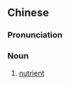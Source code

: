{{also|营养素}}
==Chinese==
{{zh-forms|s=营养素|type=21}}

===Pronunciation===
{{zh-pron
|m=yíngyǎngsù
|c=jing4 joeng5 sou3
|mn=êng-iáng-sò͘/êng-ióng-sò͘
|cat=n
}}

===Noun===
{{zh-noun}}

# [[nutrient]]